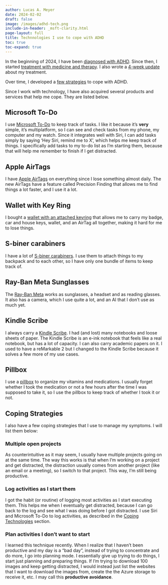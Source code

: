 ```yaml
---
author: Lucas A. Meyer
date: 2024-02-02
draft: false
image: /images/adhd-tech.png
include-in-header: _msft-clarity.html
page-layout: full
title: Technnologies I use to cope with ADHD
toc: true
toc-expand: true
---
```

<article data-clarity-region="article">

In the beginning of 2024, I have been [diagnosed with ADHD](2024-01-04-adhd.qmd). Since then, I started [treatment with medicine and therapy](2024-01-19-adhd-treatment.qmd). I also wrote a [4-week update](2024-02-10-adhd-treatment-4-week.qmd) about my treatment.

Over time, I developed a [few strategies](2024-02-03-adhd-coping-strategies.qmd) to cope with ADHD. 

Since I work with technology, I have also acquired several products and services that help me cope. They are listed below.

## Microsoft To-Do

I use [Microsoft To-Do](https://l.meyerperin.com/todo) to keep track of tasks. I like it because it's **very** simple, it's multiplatform, so I can see and check tasks from my phone, my computer and my watch. Since it integrates well with Siri, I can add tasks simply by saying 'Hey Siri, remind me to X', which helps me keep track of things. I specifically add tasks to my to-do list as I'm starting them, because that will help me remember to finish if I get distracted.

## Apple AirTags

I have [Apple AirTags](https://l.meyerperin.com/airtags) on everything since I lose something almost daily. The new AirTags have a feature called Precision Finding that allows me to find things a lot faster, and I use it a lot.

## Wallet with Key Ring

I bought a [wallet with an attached keyring](https://l.meyerperin.com/keyring_wallet) that allows me to carry my badge, car and house keys, wallet, and an AirTag all together, making it hard for me to lose things.

## S-biner carabiners

I have a lot of [S-biner carabiners](https://l.meyerperin.com/sbiner). I use them to attach things to my backpack and to each other, so I have only one bundle of items to keep track of.

## Ray-Ban Meta Sunglasses

The [Ray-Ban Meta](https://l.meyerperin.com/rayban_meta) works as sunglasses, a headset and as reading glasses. It also has a camera, which I use quite a lot, and an AI that I don't use as much yet.

## Kindle Scribe

I always carry a [Kindle Scribe](2024-01-12-kindle-scribe.qmd). I had (and lost) many notebooks and loose sheets of paper. The Kindle Scribe is an e-ink notebook that feels like a real notebook, but has a lot of capacity. I can also carry academic papers on it. I used to have a reMarkable 2 but I changed to the Kindle Scribe because it solves a few more of my use cases. 

## Pillbox

I use a [pillbox](https://l.meyerperin.com/pillbox) to organize my vitamins and medications. I usually forget whether I took the medication or not a few hours after the time I was supposed to take it, so I use the pillbox to keep track of whether I took it or not.

## Coping Strategies

I also have a few coping strategies that I use to manage my symptoms. I will list them below:

### Multiple open projects
 
As counterintuitive as it may seem, I usually have multiple projects going on at the same time. The way this works is that when I'm working on a project and get distracted, the distraction usually comes from another project (like an email or a meeting), so I switch to that project. This way, I'm still being productive.

### Log activities as I start them

 I got the habit (or routine) of logging most activities as I start executing them. This helps me when I eventually get distracted, because I can go back to the log and see what I was doing before I got distracted. I use Siri and Microsoft To-Do to log activities, as described in the [Coping Technologies](#coping-technologies) section.

### Plan activities I don't want to start 

I learned this technique recently. When I realize that I haven't been productive and my day is a "bad day", instead of trying to concentrate and do more, I go into planning mode. I essentially give up trying to do things, I start just planning and preparing things. If I'm trying to download 100 images and keep getting distracted, I would instead just list the websites that I want to download the images from, create the the Azure storage to receive it, etc. I may call this **productive avoidance**.

</article>